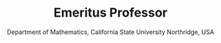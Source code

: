 ---
order: 3
slug: prof-bharath-sethuraman
metadesc: Dr. Bharath Sethuraman is a Faculty of School of Engg. & Science at IIT Madras Zanzibar. Learn More.
name: Prof. Bharath Sethuraman
img: Prof.Bharath.jpg
title: Emeritus Professor
subtitle: Department of Mathematics, California State University Northridge, USA
type: Visiting Faculty
year: 2024
link: http://www.csun.edu/~asethura/
---